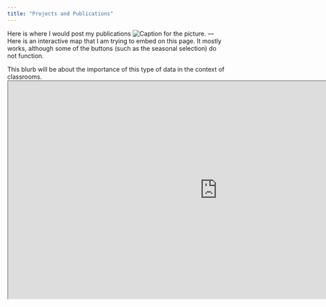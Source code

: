 ```yaml
---
title: "Projects and Publications"
---
```


Here is where I would post my publications
![Caption for the picture.](if_i_had_one.jpg)
---
Here is an interactive map that I am trying to embed on this page. It mostly works, although some of the buttons (such as the seasonal selection) do not function.

This blurb will be about the importance of this type of data in the context of classrooms.
<iframe src="https://irosenthal.github.io/falklands_course.html?fbclid=IwAR2sroycxPojte7xKbVdlwloo5RfOxeZNtv_iTTVvVAy09KaSH0W3sNMEes" title="falklands_kelp" width="960" height="500" data-external="1"></iframe>

